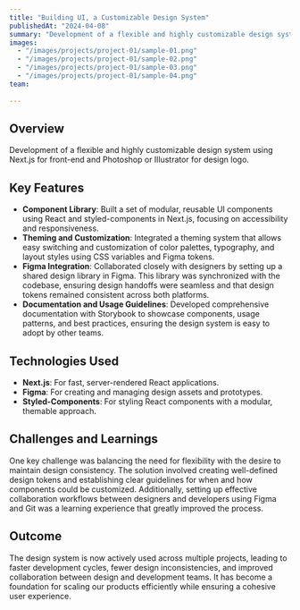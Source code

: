 ```yaml
---
title: "Building UI, a Customizable Design System"
publishedAt: "2024-04-08"
summary: "Development of a flexible and highly customizable design system using Next.js for front-end and Photoshop or Illustrator for design logo and banner."
images:
  - "/images/projects/project-01/sample-01.png"
  - "/images/projects/project-01/sample-02.png"
  - "/images/projects/project-01/sample-03.png"
  - "/images/projects/project-01/sample-04.png"
team:
  
---
```


## Overview

Development of a flexible and highly customizable design system using Next.js for front-end and Photoshop or Illustrator for design logo.

## Key Features

- **Component Library**: Built a set of modular, reusable UI components using React and styled-components in Next.js, focusing on accessibility and responsiveness.
- **Theming and Customization**: Integrated a theming system that allows easy switching and customization of color palettes, typography, and layout styles using CSS variables and Figma tokens.
- **Figma Integration**: Collaborated closely with designers by setting up a shared design library in Figma. This library was synchronized with the codebase, ensuring design handoffs were seamless and that design tokens remained consistent across both platforms.
- **Documentation and Usage Guidelines**: Developed comprehensive documentation with Storybook to showcase components, usage patterns, and best practices, ensuring the design system is easy to adopt by other teams.

## Technologies Used

- **Next.js**: For fast, server-rendered React applications.
- **Figma**: For creating and managing design assets and prototypes.
- **Styled-Components**: For styling React components with a modular, themable approach.


## Challenges and Learnings

One key challenge was balancing the need for flexibility with the desire to maintain design consistency. The solution involved creating well-defined design tokens and establishing clear guidelines for when and how components could be customized. Additionally, setting up effective collaboration workflows between designers and developers using Figma and Git was a learning experience that greatly improved the process.

## Outcome

The design system is now actively used across multiple projects, leading to faster development cycles, fewer design inconsistencies, and improved collaboration between design and development teams. It has become a foundation for scaling our products efficiently while ensuring a cohesive user experience.